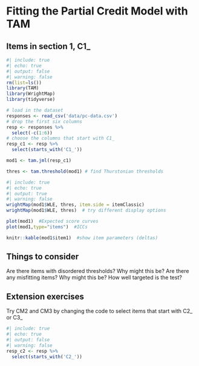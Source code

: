 # Fitting the Partial Credit Model with TAM
## Items in section 1, C1_
```r
#| include: true
#| echo: true
#| output: false
#| warning: false
rm(list=ls())
library(TAM)
library(WrightMap)
library(tidyverse)

# load in the dataset
responses <- read_csv('data/pc-data.csv')
# drop the first six columns
resp <- responses %>% 
  select(-c(1:6))
# choose the columns that start with C1_
resp_c1 <- resp %>% 
  select(starts_with('C1_'))

mod1 <- tam.jml(resp_c1)

thres <- tam.threshold(mod1) # find Thurstonian thresholds
```
```r
#| include: true
#| echo: true
#| output: true
#| warning: false
wrightMap(mod1$WLE, thres, item.side = itemClassic)
wrightMap(mod1$WLE, thres)  # try different display options

plot(mod1)  #Expected score curves
plot(mod1,type="items")  #ICCs

knitr::kable(mod1$item1)  #show item parameters (deltas)
```

## Things to consider
Are there items with disordered thresholds? Why might this be?
Are there any misfitting items? Why might this be?
How well targeted is the test?

## Extension exercises
Try CM2 and CM3 by changing the code to select items that start with C2_ or C3_

```r
#| include: true
#| echo: true
#| output: false
#| warning: false
resp_c2 <- resp %>% 
  select(starts_with('C2_'))
```
